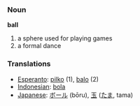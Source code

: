 === Noun ===

'''ball'''

# a sphere used for playing games
# a formal dance

=== Translations ===
*[[Esperanto]]: [[pilko]] (1), [[balo]] (2)
*[[Indonesian]]: [[bola]]
*[[Japanese]]: [[ボール]] (bōru), [[玉]] ([[たま]], tama)